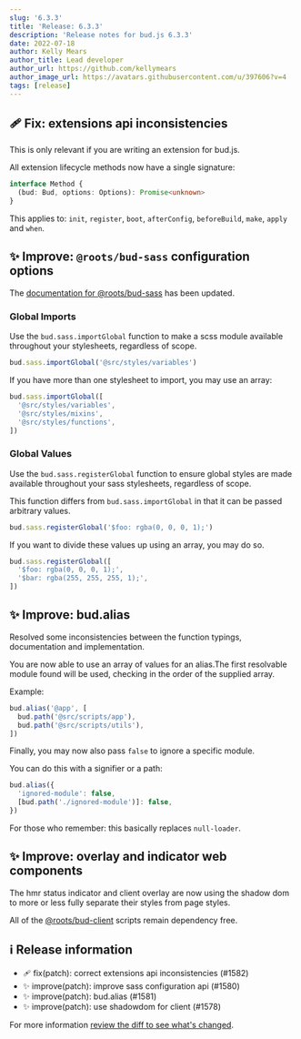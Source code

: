 ```yaml
---
slug: '6.3.3'
title: 'Release: 6.3.3'
description: 'Release notes for bud.js 6.3.3'
date: 2022-07-18
author: Kelly Mears
author_title: Lead developer
author_url: https://github.com/kellymears
author_image_url: https://avatars.githubusercontent.com/u/397606?v=4
tags: [release]
---
```


<!--truncate-->

## 🩹 Fix: extensions api inconsistencies

This is only relevant if you are writing an extension for bud.js.

All extension lifecycle methods now have a single signature:

```ts
interface Method {
  (bud: Bud, options: Options): Promise<unknown>
}
```

This applies to: `init`, `register`, `boot`, `afterConfig`, `beforeBuild`, `make`, `apply` and `when`.

## ✨ Improve: `@roots/bud-sass` configuration options

The [documentation for @roots/bud-sass](https://bud.js.org/extensions/bud-sass) has been updated.

### Global Imports

Use the `bud.sass.importGlobal` function to make a scss module available throughout your stylesheets, regardless of scope.

```ts
bud.sass.importGlobal('@src/styles/variables')
```

If you have more than one stylesheet to import, you may use an array:

```ts
bud.sass.importGlobal([
  '@src/styles/variables',
  '@src/styles/mixins',
  '@src/styles/functions',
])
```

### Global Values

Use the `bud.sass.registerGlobal` function to ensure global styles are made available throughout your sass stylesheets, regardless of scope.

This function differs from `bud.sass.importGlobal` in that it can be passed arbitrary values.

```ts
bud.sass.registerGlobal('$foo: rgba(0, 0, 0, 1);')
```

If you want to divide these values up using an array, you may do so.

```ts
bud.sass.registerGlobal([
  '$foo: rgba(0, 0, 0, 1);',
  '$bar: rgba(255, 255, 255, 1);',
])
```

## ✨ Improve: bud.alias

Resolved some inconsistencies between the function typings, documentation and implementation.

You are now able to use an array of values for an alias.The first resolvable
module found will be used, checking in the order of the supplied array.

Example:

```ts
bud.alias('@app', [
  bud.path('@src/scripts/app'),
  bud.path('@src/scripts/utils'),
])
```

Finally, you may now also pass `false` to ignore a specific module.

You can do this with a signifier or a path:

```ts
bud.alias({
  'ignored-module': false,
  [bud.path('./ignored-module')]: false,
})
```

For those who remember: this basically replaces `null-loader`.

## ✨ Improve: overlay and indicator web components

The hmr status indicator and client overlay are now using the shadow dom to more or less fully separate
their styles from page styles.

All of the [@roots/bud-client](https://github.com/roots/bud/tree/main/sources/@roots/bud-client) scripts remain dependency free.

## ℹ️ Release information

- 🩹 fix(patch): correct extensions api inconsistencies (#1582)
- ✨ improve(patch): improve sass configuration api (#1580)
- ✨ improve(patch): bud.alias (#1581)
- ✨ improve(patch): use shadowdom for client (#1578)

For more information [review the diff to see what's changed](https://github.com/roots/bud/compare/v6.3.2...v6.3.3).
